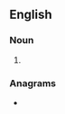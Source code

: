 ==English==

===Noun===
{{head|en|noun plural form}}

# {{plural of|adherer|lang=en}}

===Anagrams===
* {{anagrams|en|reshared}}